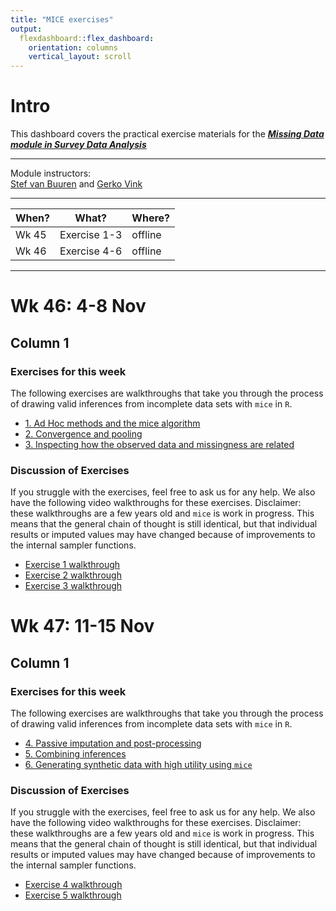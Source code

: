 ```yaml
---
title: "MICE exercises"
output: 
  flexdashboard::flex_dashboard:
    orientation: columns
    vertical_layout: scroll
---
```


# Intro {.sidebar}

This dashboard covers the practical exercise materials for the [***Missing Data module in Survey Data Analysis***](https://osiris.uu.nl/osiris_student_uuprd/OnderwijsCatalogusSelect.do?selectie=cursus&collegejaar=2022&cursus=201300001&taal=nl)

---

Module instructors: <br>
[Stef van Buuren](https://www.stefvanbuuren.name) and [Gerko Vink](https://www.gerkovink.com) <br>

---

| When? | What?        | Where? |
|-------|--------------|--------|
| Wk 45 | Exercise 1-3 | offline |
| Wk 46 | Exercise 4-6 | offline |

---

# Wk 46: 4-8 Nov

## Column 1

### Exercises for this week

The following exercises are walkthroughs that take you through the process of drawing valid inferences from incomplete data sets with `mice` in `R`. 

- [1. Ad Hoc methods and the mice algorithm](https://www.gerkovink.com/newVignettes/1AdHoc/Adhoc_methods_and_mice.html)
- [2. Convergence and pooling](https://www.gerkovink.com/newVignettes/2ConvPool/Convergence_and_pooling.html)
- [3. Inspecting how the observed data and missingness are related](https://www.gerkovink.com/newVignettes/3Inspect/The_imputation_and_nonresponse_models.html)

### Discussion of Exercises

If you struggle with the exercises, feel free to ask us for any help. We also have the following video walkthroughs for these exercises. Disclaimer: these walkthroughs are a few years old and `mice` is work in progress. This means that the general chain of thought is still identical, but that individual results or imputed values may have changed because of improvements to the internal sampler functions. 

- [Exercise 1 walkthrough](https://www.dropbox.com/s/cb2yptcr6dfv0u8/Exercise%201.mp4?dl=0)
- [Exercise 2 walkthrough](https://www.dropbox.com/s/2118fbiirf91mq0/Exercise%202.mp4?dl=0)
- [Exercise 3 walkthrough](https://www.dropbox.com/s/77ckcmwjy82wl9w/Exercise%203.mp4?dl=0)

# Wk 47: 11-15 Nov

## Column 1

### Exercises for this week

The following exercises are walkthroughs that take you through the process of drawing valid inferences from incomplete data sets with `mice` in `R`. 

- [4. Passive imputation and post-processing](https://www.gerkovink.com/newVignettes/4PassivePostProcess/Passive_imputation_and_Post-processing.html)
- [5. Combining inferences](https://www.gerkovink.com/newVignettes/5CombInference/CombiningInferences.html)
- [6. Generating synthetic data with high utility using `mice`](https://www.gerkovink.com/newVignettes/10Synthetic/synthetic.html)

### Discussion of Exercises

If you struggle with the exercises, feel free to ask us for any help. We also have the following video walkthroughs for these exercises. Disclaimer: these walkthroughs are a few years old and `mice` is work in progress. This means that the general chain of thought is still identical, but that individual results or imputed values may have changed because of improvements to the internal sampler functions. 

- [Exercise 4 walkthrough](https://www.dropbox.com/s/9u9ncf1qgxj3g9u/Exercise%204.mp4?dl=0)
- [Exercise 5 walkthrough](https://www.dropbox.com/s/9ykzcci5kf5lguw/Exercise%205.mp4?dl=0)
